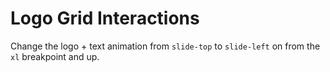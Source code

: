 # Logo Grid Interactions

Change the logo + text animation from `slide-top` to `slide-left` on from the `xl` breakpoint and up.
